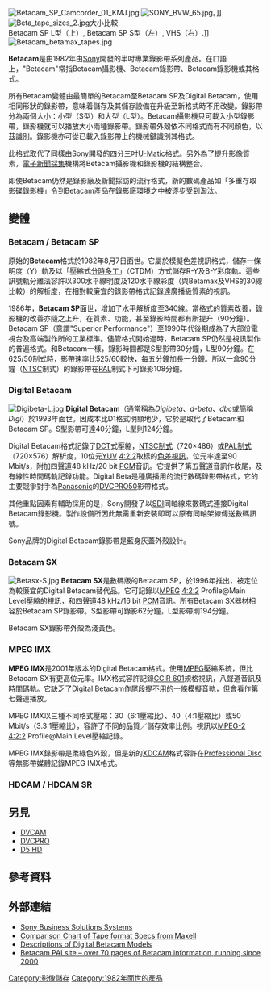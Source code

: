 {{Expand language|en}}[[File:Betacam_SP_Camcorder_01_KMJ.jpg|thumb]]
[[File:SONY_BVW_65.jpg|thumb]]。]]
[[File:Beta_tape_sizes_2.jpg|thumb]]大小比較<br />Betacam SP L型（上）, Betacam SP S型（左）, VHS（右）.]]
[[File:Betacam_betamax_tapes.jpg|thumb]]

'''Betacam'''是由1982年由[[Sony|Sony]]開發的半吋專業錄影帶系列產品。在口語上，"Betacam"常指Betacam攝影機、Betacam錄影帶、Betacam錄影機或其格式。

所有Betacam變體由最簡單的Betacam至Betacam SP及Digital Betacam，使用相同形狀的錄影帶，意味着儲存及其儲存設備在升級至新格式時不用改變。錄影帶分為兩個大小：小型（S型）和大型（L型）。Betacam攝影機只可載入小型錄影帶，錄影機就可以播放大小兩種錄影帶。錄影帶外殼依不同格式而有不同顏色，以茲識別。錄影機亦可從已載入錄影帶上的機械鍵識別其格式。

此格式取代了同樣由Sony開發的四分三吋[[U-Matic|U-Matic]]格式。另外為了提升影像質素，[[電子新聞採集|電子新聞採集]]機構將Betacam攝影機和錄影機的結構整合。

即使Betacam仍然是錄影廠及新聞採訪的流行格式，新的數碼產品如「多重存取影碟錄影機」令到Betacam產品在錄影廠環境之中被逐步受到淘汰。

== 變體 ==
=== Betacam / Betacam SP ===
原始的'''Betacam'''格式於1982年8月7日面世。它屬於模擬色差視訊格式，儲存一條明度（Y）軌及以「壓縮式[[分時多工|分時多工]]」（CTDM）方式儲存R-Y及B-Y彩度軌。這些訊號軌分離法容許以300水平線明度及120水平線彩度（與Betamax及VHS的30線比較）的解析度，在相對較廉宜的錄影帶格式記錄達廣播級質素的視訊。

1986年，'''Betacam SP'''面世，增加了水平解析度至340線。當格式的質素改善，錄影機的改善亦隨之上升，在質素、功能，甚至錄影時間都有所提升（90分鐘）。Betacam SP（意謂"Superior Performance"）至1990年代後期成為了大部份電視台及高端製作所的工業標準。儘管格式開始過時，Betacam SP仍然是視訊製作的普遍格式。和Betacam一樣，錄影時間都是S型影帶30分鐘，L型90分鐘。在625/50制式時，影帶速率比525/60較快，每五分鐘加長一分鐘。所以一盒90分鐘（[[NTSC|NTSC]]制式）的錄影帶在[[PAL制式|PAL]]制式下可錄影108分鐘。

=== Digital Betacam ===
[[File:Digibeta-L.jpg|thumb]]
'''Digital Betacam'''（通常稱為''Digibeta''、''d-beta''、''dbc''或簡稱''Digi''）於1993年面世。因成本比D1格式明顯地少，它於是取代了Betacam和Betacam SP。S型影帶可達40分鐘，L型則124分鐘。

Digital Betacam格式記錄了[[DCT|DCT]]式壓縮，[[NTSC制式|NTSC制式]]（720×486）或[[PAL制式|PAL制式]]（720×576）解析度，10位元[[YUV|YUV]] [[4:2:2|4:2:2]]取樣的[[色差端子|色差視訊]]，位元率達至90 Mbit/s，附加四聲道48 kHz/20 bit [[PCM|PCM]]音訊。它提供了第五聲道音訊作收尾，及有線性時間碼軌記錄功能。Digital Beta是種廣播用的流行數碼錄影帶格式，它的主要競爭對手為[[Panasonic|Panasonic]]的[[DV#DVCPRO|DVCPRO50]]影帶格式。

其他重點因素有輔助採用的是，Sony開發了以[[串列數碼介面|SDI]]同軸線來數碼式連接Digital Betacam錄影機。製作設備所因此無需重新安裝即可以原有同軸架線傳送數碼訊號。

Sony品牌的Digital Betacam錄影帶是藍身灰蓋外殼設計。

=== Betacam SX ===
[[File:Betasx-S.jpg|thumb]]
'''Betacam SX'''是數碼版的Betacam SP，於1996年推出，被定位為較廉宜的Digital Betacam替代品。它可記錄以[[MPEG|MPEG]] [[4:2:2|4:2:2]] Profile@Main Level壓縮的視訊，和四聲道48 kHz/16 bit [[PCM|PCM]]音訊。所有Betacam SX器材相容於Betacam SP錄影帶。S型影帶可錄影62分鐘，L型影帶則194分鐘。

Betacam SX錄影帶外殼為淺黃色。

=== MPEG IMX ===
'''MPEG IMX'''是2001年版本的Digital Betacam格式。使用[[MPEG|MPEG]]壓縮系統，但比Betacam SX有更高位元率。IMX格式容許記錄[[CCIR_601|CCIR 601]]規格視訊，八聲道音訊及時間碼軌。它缺乏了Digital Betacam作尾段提不用的一條模擬音軌，但會看作第七聲道播放。

MPEG IMX以三種不同格式壓縮：30（6:1壓縮比）、40（4:1壓縮比）或50 Mbit/s（3.3:1壓縮比），容許了不同的品質／儲存效率比例。視訊以[[MPEG-2|MPEG-2]] [[4:2:2|4:2:2]] Profile@Main Level壓縮記錄。

MPEG IMX錄影帶是柔綠色外殼，但是新的[[XDCAM|XDCAM]]格式容許在[[Professional_Disc|Professional Disc]]等無影帶媒體記錄MPEG IMX格式。

=== HDCAM / HDCAM SR ===
{{main|HDCAM}}

== 另見 ==
* [[DV#DVCAM|DVCAM]]
* [[DV#DVCPRO|DVCPRO]]
* [[D5_HD|D5 HD]]

== 參考資料 ==

== 外部連結 ==
* [https://web.archive.org/web/20170125080907/https://bssc.sel.sony.com/ Sony Business Solutions Systems]
* [https://web.archive.org/web/20081230063429/http://www.maxell.co.jp/e/products/industrial/metal_tech/format.html Comparison Chart of Tape format Specs from Maxell]
* [https://web.archive.org/web/20100825073840/http://www.tvprogear.com/Catalog/Digital-Betacam%2C150.aspx Descriptions of Digital Betacam Models]
* [http://betacam.palsite.com/ Betacam PALsite – over 70 pages of Betacam information, running since 2000]{{Wayback|url=http://betacam.palsite.com/ |date=20111003093106 }}

{{商業家庭影音媒體}}
{{Sony Group}}

[[Category:影像儲存|Category:影像儲存]]
[[Category:1982年面世的產品|Category:1982年面世的產品]]